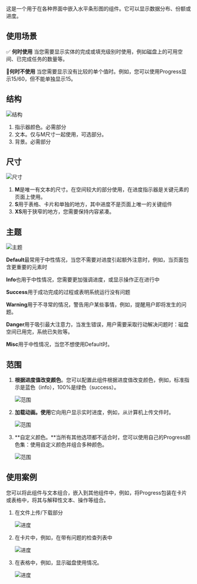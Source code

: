 这是一个用于在各种界面中嵌入水平条形图的组件。它可以显示数据分布、份额或进度。

## 使用场景

✅ **何时使用**
当您需要显示实体的完成或填充级别时使用，例如磁盘上的可用空间、已完成任务的数量等。

🚫**何时不使用**
当您需要显示没有比较的单个值时。例如，您可以使用Progress显示15/60，但不能单独显示15。

## 结构

![结构](/static/images/design/Progress/progress-0001.png)

1. 指示器颜色。必需部分
2. 文本。仅与M尺寸一起使用，可选部分。
3. 背景。必需部分

## 尺寸

![尺寸](/static/images/design/Progress/progress-0002.png)

1. **M**是唯一有文本的尺寸。在空间较大的部分使用，在进度指示器是关键元素的页面上使用。
2. **S**用于表格、卡片和单独的地方，其中进度不是页面上唯一的关键组件
3. **XS**用于狭窄的地方，您需要保持内容紧凑。

## 主题

![主题](/static/images/design/Progress/progress-0003.png)

**Default**最常用于中性情况，当您不需要对进度引起额外注意时，例如，当页面包含更重要的元素时

**Info**也用于中性情况，您需要更加强调进度，或显示操作正在进行中

**Success**用于成功完成的过程或表明系统运行没有问题

**Warning**用于不寻常的情况，警告用户某些事情，例如，提醒用户即将发生的问题。

**Danger**用于吸引最大注意力，当发生错误，用户需要采取行动解决问题时：磁盘空间已用完，系统已失败等。

**Misc**用于中性情况，当您不想使用Default时。

## 范围

1. **根据进度值改变颜色**。您可以配置此组件根据进度值改变颜色，例如，标准指示是蓝色（info），100%是绿色（success）。

   ![范围](/static/images/design/Progress/progress-0004.png)

2. **加载动画。使用**它向用户显示实时进度，例如，从计算机上传文件时。

   ![范围](/static/images/design/Progress/progress-0005.png)

3. **自定义颜色。**当所有其他选项都不适合时，您可以使用自己的Progress颜色集：使用自定义颜色并组合多种颜色。

   ![范围](/static/images/design/Progress/progress-0006.png)


## 使用案例

您可以将此组件与文本组合，嵌入到其他组件中，例如，将Progress包装在卡片或表格中，将其与解释性文本、操作等组合。

1. 在文件上传/下载部分

   ![进度](/static/images/design/Progress/progress-0007.png)

2. 在卡片中，例如，在带有问题的检查列表中

   ![进度](/static/images/design/Progress/progress-0008.png)

3. 在表格中，例如，显示磁盘使用情况。

   ![进度](/static/images/design/Progress/progress-0009.png)